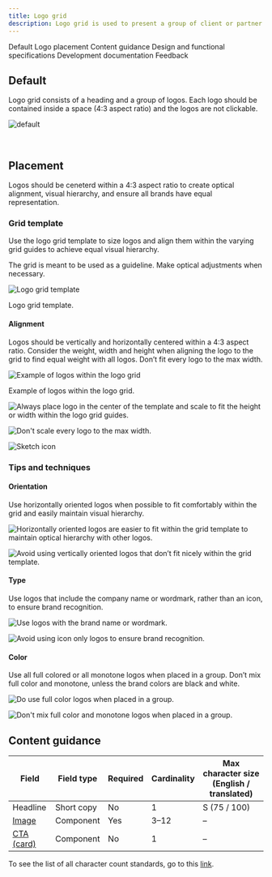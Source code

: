 ```yaml
---
title: Logo grid
description: Logo grid is used to present a group of client or partner logos. This pattern is commonly used to establish credibility of the given product or service.
---
```



<ComponentDescription name="Logo grid" type="layout" />

<AnchorLinks>

<AnchorLink>Default</AnchorLink>
<AnchorLink>Logo placement</AnchorLink>
<AnchorLink>Content guidance</AnchorLink>
<AnchorLink>Design and functional specifications</AnchorLink>
<AnchorLink>Development documentation</AnchorLink>
<AnchorLink>Feedback</AnchorLink>

</AnchorLinks>

## Default

Logo grid consists of a heading and a group of logos. Each logo should be contained inside a space (4:3 aspect ratio) and the logos are not clickable.

![default](../..//images/pattern/logo-grid/logo-grid-default.png)

<br />

## Placement

Logos should be ceneterd within a 4:3 aspect ratio to create optical alignment, visual hierarchy, and ensure all brands have equal representation.

### Grid template

Use the logo grid template to size logos and align them within the varying grid guides to achieve equal visual hierarchy.

The grid is meant to be used as a guideline. Make optical adjustments when necessary.

<Row>

<Column colMd={8} colLg={8}>

![Logo grid template](../../images/pattern/logo-grid/logo-grid-grid-template.png)

<Caption>Logo grid template.</Caption>

</Column>

</Row>

#### Alignment
Logos should be vertically and horizontally centered within a 4:3 aspect ratio. Consider the weight, width and height when aligning the logo to the grid to find equal weight with all logos. Don’t fit every logo to the max width.

<Row>

<Column colMd={8} colLg={8}>

![Example of logos within the logo grid](../../images/pattern/logo-grid/logo-grid-grid-template-4-example.png)

<Caption>Example of logos within the logo grid.</Caption>

</Column>

</Row>

<DoDontRow>
  <DoDont caption="Always place logo in the center of the template and scale to fit the height or width within the logo grid guides.">

![Always place logo in the center of the template and scale to fit the height or width within the logo grid guides.](../../images/pattern/logo-grid/logo-grid-alignment-do.png)

  </DoDont>
  <DoDont type="dont" caption="Don't scale every logo to the max width.">

![Don't scale every logo to the max width.](../../images/pattern/logo-grid/logo-grid-alignment-dont.png)

  </DoDont>
</DoDontRow>

<Row className="resource-card-group">
  <Column colMd={4} colLg={4} noGutterSm>
<ResourceCard
  subTitle="Logo placement grid"
  href="https://ibm.box.com/s/t85vh5blf8lbya13ro2c40pzp49m5es1"
>

![Sketch icon](../../images/sketch-symbol.svg)
</ResourceCard>
</Column>
</Row>

### Tips and techniques

#### Orientation
Use horizontally oriented logos when possible to fit comfortably within the grid and easily maintain visual hierarchy.

<DoDontRow>
  <DoDont caption="Horizontally oriented logos are easier to fit within the grid template to maintain optical hierarchy with other logos.">

![Horizontally oriented logos are easier to fit within the grid template to maintain optical hierarchy with other logos.](../../images/pattern/logo-grid/logo-grid-orientation-do.png)

  </DoDont>
  <DoDont type="dont" caption="Avoid using vertically oriented logos that don’t fit nicely within the grid template.">

![Avoid using vertically oriented logos that don’t fit nicely within the grid template.](../../images/pattern/logo-grid/logo-grid-orientation-dont.png)

  </DoDont>
</DoDontRow>

#### Type
Use logos that include the company name or wordmark, rather than an icon, to ensure brand recognition.

<DoDontRow>
  <DoDont caption="Use logos with the brand name or wordmark.">

![Use logos with the brand name or wordmark.](../../images/pattern/logo-grid/logo-grid-type-do.png)

  </DoDont>
  <DoDont type="dont" caption="Avoid using icon only logos to ensure brand recognition.">

![Avoid using icon only logos to ensure brand recognition.](../../images/pattern/logo-grid/logo-grid-type-dont.png)

  </DoDont>
</DoDontRow>

#### Color
Use all full colored or all monotone logos when placed in a group. Don’t mix full color and monotone, unless the brand colors are black and white.

<DoDontRow>
  <DoDont caption="Do use full color logos when placed in a group.">

![Do use full color logos when placed in a group.](../../images/pattern/logo-grid/logo-grid-color-do.png)

  </DoDont>
  <DoDont type="dont" caption="Don't mix full color and monotone logos when placed in a group.">

![Don't mix full color and monotone logos when placed in a group.](../../images/pattern/logo-grid/logo-grid-color-dont.png)

  </DoDont>
</DoDontRow>

## Content guidance

| Field                                                                                | Field type | Required | Cardinality | Max character size (English / translated) |
| ------------------------------------------------------------------------------------ | ---------- | -------- | ----------- | ----------------------------------------- |
| Headline                                                                             | Short copy | No       | 1           | S (75 / 100)                              |
| [Image](https://www.ibm.com/standards/carbon/components/image)    | Component  | Yes      | 3–12        | –                                         |
| [CTA (card)](https://www.ibm.com/standards/carbon/components/cta) | Component  | No       | 1           | –                                         |

To see the list of all character count standards, go to this <a href="https://github.com/carbon-design-system/carbon-for-ibm-dotcom-website/wiki/Character-count-standards" target="_blank" rel="noreferrer noopener nofollow">link</a>.

<ComponentFooter name="Logo grid" type="layout" />
